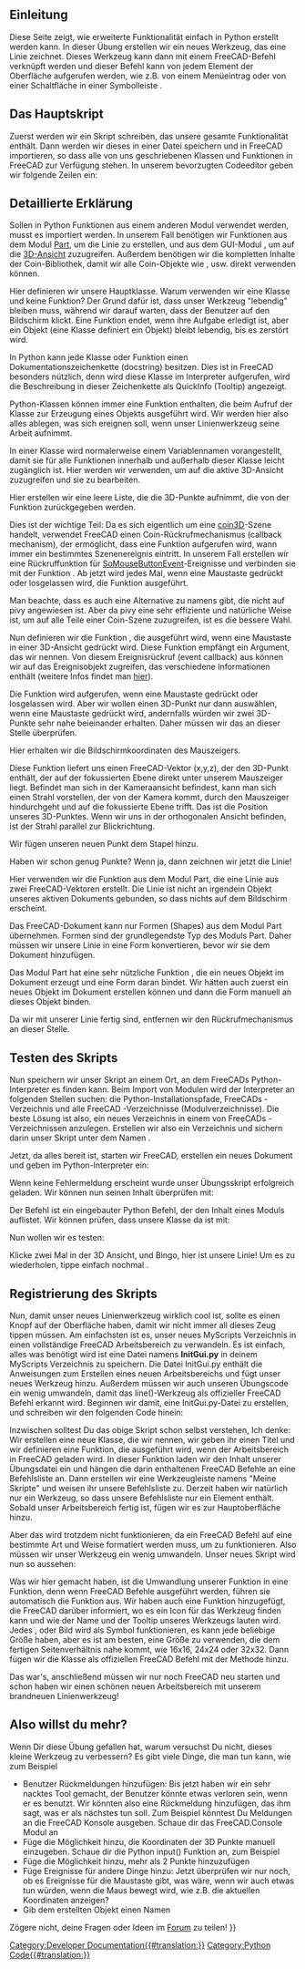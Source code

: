 <languages/>

{{TOCright}}

<span id="Introduction"></span>
==Einleitung==

Diese Seite zeigt, wie erweiterte Funktionalität einfach in Python erstellt werden kann. In dieser Übung erstellen wir ein neues Werkzeug, das eine Linie zeichnet. Dieses Werkzeug kann dann mit einem FreeCAD-Befehl verknüpft werden und dieser Befehl kann von jedem Element der Oberfläche aufgerufen werden, wie z.B. von einem Menüeintrag oder von einer Schaltfläche in einer Symbolleiste .

<span id="The_main_script"></span>
==Das Hauptskript==

Zuerst werden wir ein Skript schreiben, das unsere gesamte Funktionalität enthält. Dann werden wir dieses in einer Datei speichern und in FreeCAD importieren, so dass alle von uns geschriebenen Klassen und Funktionen in FreeCAD zur Verfügung stehen. In unserem bevorzugten Codeeditor geben wir folgende Zeilen ein:

{{Code|code=
import FreeCADGui, Part
from pivy.coin import *

class line:

    """This class will create a line after the user clicked 2 points on the screen"""

    def __init__(self):
        self.view = FreeCADGui.ActiveDocument.ActiveView
        self.stack = []
        self.callback = self.view.addEventCallbackPivy(SoMouseButtonEvent.getClassTypeId(), self.getpoint)

    def getpoint(self, event_cb):
        event = event_cb.getEvent()
        if event.getState() == SoMouseButtonEvent.DOWN:
            pos = event.getPosition()
            point = self.view.getPoint(pos[0], pos[1])
            self.stack.append(point)
            if len(self.stack) == 2:
                l = Part.LineSegment(self.stack[0], self.stack[1])
                shape = l.toShape()
                Part.show(shape)
                self.view.removeEventCallbackPivy(SoMouseButtonEvent.getClassTypeId(), self.callback)
}}
{{Top}}
<span id="Detailed_explanation"></span>
==Detaillierte Erklärung==

{{Code|code=
import Part, FreeCADGui
from pivy.coin import *
}}

Sollen in Python Funktionen aus einem anderen Modul verwendet werden, musst es importiert werden. In unserem Fall benötigen wir Funktionen aus dem Modul [[Part_Workbench/de|Part]], um die Linie zu erstellen, und aus dem GUI-Modul {{incode|FreeCADGui}}, um auf die [[3D_view/de|3D-Ansicht]] zuzugreifen. Außerdem benötigen wir die kompletten Inhalte der Coin-Bibliothek, damit wir alle Coin-Objekte wie {{incode|SoMouseButtonEvent}}, usw. direkt verwenden können.

{{Code|code=
class line:
}}

Hier definieren wir unsere Hauptklasse. Warum verwenden wir eine Klasse und keine Funktion? Der Grund dafür ist, dass unser Werkzeug "lebendig" bleiben muss, während wir darauf warten, dass der Benutzer auf den Bildschirm klickt. Eine Funktion endet, wenn ihre Aufgabe erledigt ist, aber ein Objekt (eine Klasse definiert ein Objekt) bleibt lebendig, bis es zerstört wird.

{{Code|code=
"""This class will create a line after the user clicked 2 points on the screen"""
}}

In Python kann jede Klasse oder Funktion einen Dokumentationszeichenkette (docstring) besitzen. Dies ist in FreeCAD besonders nützlich, denn wird diese Klasse im Interpreter aufgerufen, wird die Beschreibung in dieser Zeichenkette als QuickInfo (Tooltip) angezeigt.

{{Code|code=
def __init__(self):
}}

Python-Klassen können immer eine Funktion {{incode|__init__}} enthalten, die beim Aufruf der Klasse zur Erzeugung eines Objekts ausgeführt wird. Wir werden hier also alles ablegen, was sich ereignen soll, wenn unser Linienwerkzeug seine Arbeit aufnimmt.

{{Code|code=
self.view = FreeCADGui.ActiveDocument.ActiveView
}}

In einer Klasse wird normalerweise {{incode|self.}} einem Variablennamen vorangestellt, damit sie für alle Funktionen innerhalb und außerhalb dieser Klasse leicht zugänglich ist. Hier werden wir {{incode|self.view}} verwenden, um auf die aktive 3D-Ansicht zuzugreifen und sie zu bearbeiten.

{{Code|code=
self.stack = []
}}

Hier erstellen wir eine leere Liste, die die 3D-Punkte aufnimmt, die von der Funktion {{incode|getpoint()}} zurückgegeben werden.

{{Code|code=
self.callback = self.view.addEventCallbackPivy(SoMouseButtonEvent.getClassTypeId(), self.getpoint)
}}

Dies ist der wichtige Teil: Da es sich eigentlich um eine [http://www.coin3d.org/ coin3D]-Szene handelt, verwendet FreeCAD einen Coin-Rückrufmechanismus (callback mechanism), der ermöglicht, dass eine Funktion aufgerufen wird, wann immer ein bestimmtes Szenenereignis eintritt. In unserem Fall erstellen wir eine Rückruffunktion für [http://doc.coin3d.org/Coin/group__events.html SoMouseButtonEvent]-Ereignisse und verbinden sie mit der Funktion {{incode|getpoint()}}. Ab jetzt wird jedes Mal, wenn eine Maustaste gedrückt oder losgelassen wird, die Funktion {{incode|getpoint()}} ausgeführt.

Man beachte, dass es auch eine Alternative zu {{incode|addEventCallbackPivy()}} namens {{incode|addEventCallback()}} gibt, die nicht auf pivy angewiesen ist. Aber da pivy eine sehr effiziente und natürliche Weise ist, um auf alle Teile einer Coin-Szene zuzugreifen, ist es die bessere Wahl.
{{Top}}
{{Code|code=
def getpoint(self, event_cb):
}}

Nun definieren wir die Funktion {{incode|getpoint()}}, die ausgeführt wird, wenn eine Maustaste in einer 3D-Ansicht gedrückt wird. Diese Funktion empfängt ein Argument, das wir {{incode|event_cb}} nennen. Von diesem Ereignisrückruf (event callback) aus können wir auf das Ereignisobjekt zugreifen, das verschiedene Informationen enthält (weitere Infos findet man [[Code_snippets/de#Mausereignisse_in_der_3D-Ansicht_beobachten_mit_Python|hier]]).

{{Code|code=
if event.getState() == SoMouseButtonEvent.DOWN:
}}

Die {{incode|getpoint()}} Funktion wird aufgerufen, wenn eine Maustaste gedrückt oder losgelassen wird. Aber wir wollen einen 3D-Punkt nur dann auswählen, wenn eine Maustaste gedrückt wird, andernfalls würden wir zwei 3D-Punkte sehr nahe beieinander erhalten. Daher müssen wir das an dieser Stelle überprüfen.

{{Code|code=
pos = event.getPosition()
}}

Hier erhalten wir die Bildschirmkoordinaten des Mauszeigers.

{{Code|code=
point = self.view.getPoint(pos[0], pos[1])
}}

Diese Funktion liefert uns einen FreeCAD-Vektor (x,y,z), der den 3D-Punkt enthält, der auf der fokussierten Ebene direkt unter unserem Mauszeiger liegt. Befindet man sich in der Kameraansicht befindest, kann man sich einen Strahl vorstellen, der von der Kamera kommt, durch den Mauszeiger hindurchgeht und auf die fokussierte Ebene trifft. Das ist die Position unseres 3D-Punktes. Wenn wir uns in der orthogonalen Ansicht befinden, ist der Strahl parallel zur Blickrichtung.

{{Code|code=
self.stack.append(point)
}}

Wir fügen unseren neuen Punkt dem Stapel hinzu.

{{Code|code=
if len(self.stack) == 2:
}}

Haben wir schon genug Punkte? Wenn ja, dann zeichnen wir jetzt die Linie!

{{Code|code=
l = Part.LineSegment(self.stack[0], self.stack[1])
}}

Hier verwenden wir die Funktion {{incode|LineSegment()}} aus dem Modul Part, die eine Linie aus zwei FreeCAD-Vektoren erstellt. Die Linie ist nicht an irgendein Objekt unseres aktiven Dokuments gebunden, so dass nichts auf dem Bildschirm erscheint.

{{Code|code=
shape = l.toShape()
}}

Das FreeCAD-Dokument kann nur Formen (Shapes) aus dem Modul Part übernehmen. Formen sind der grundlegendste Typ des Moduls Part. Daher müssen wir unsere Linie in eine Form konvertieren, bevor wir sie dem Dokument hinzufügen.

{{Code|code=
Part.show(shape)
}}

Das Modul Part hat eine sehr nützliche Funktion {{incode|show()}}, die ein neues Objekt im Dokument erzeugt und eine Form daran bindet. Wir hätten auch zuerst ein neues Objekt im Dokument erstellen können und dann die Form manuell an dieses Objekt binden.

{{Code|code=
self.view.removeEventCallbackPivy(SoMouseButtonEvent.getClassTypeId(), self.callback)
}}

Da wir mit unserer Linie fertig sind, entfernen wir den Rückrufmechanismus an dieser Stelle.
{{Top}}
<span id="Testing_the_script"></span>
==Testen des Skripts==

Nun speichern wir unser Skript an einem Ort, an dem FreeCADs Python-Interpreter es finden kann. Beim Import von Modulen wird der Interpreter an folgenden Stellen suchen: die Python-Installationspfade, FreeCADs {{FileName|bin}}-Verzeichnis und alle FreeCAD {{FileName|Mod}}-Verzeichnisse (Modulverzeichnisse). Die beste Lösung ist also, ein neues Verzeichnis in einem von FreeCADs {{FileName|Mod}}-Verzeichnissen anzulegen. Erstellen wir also ein Verzeichnis {{FileName|MyScripts}} und sichern darin unser Skript unter dem Namen {{FileName|exercise.py}}.

Jetzt, da alles bereit ist, starten wir FreeCAD, erstellen ein neues Dokument und geben im Python-Interpreter ein:

{{Code|code=
import exercise
}}

Wenn keine Fehlermeldung erscheint wurde unser Übungsskript erfolgreich geladen. Wir können nun seinen Inhalt überprüfen mit:

{{Code|code=
dir(exercise)
}}

Der Befehl {{incode|dir()}} ist ein eingebauter Python Befehl, der den Inhalt eines Moduls auflistet. Wir können prüfen, dass unsere {{incode|line()}} Klasse da ist mit:

{{Code|code=
'line' in dir(exercise)
}}

Nun wollen wir es testen:

{{Code|code=
exercise.line()
}}

Klicke zwei Mal in der 3D Ansicht, und Bingo, hier ist unsere Linie! Um es zu wiederholen, tippe einfach nochmal {{incode|exercise.line()}}.
{{Top}}
<span id="Registering_the_script"></span>
==Registrierung des Skripts==

Nun, damit unser neues Linienwerkzeug wirklich cool ist, sollte es einen Knopf auf der Oberfläche haben, damit wir nicht immer all dieses Zeug tippen müssen. Am einfachsten ist es, unser neues MyScripts Verzeichnis in einen vollständige FreeCAD Arbeitsbereich zu verwandeln. Es ist einfach, alles was benötigt wird ist eine Datei namens '''InitGui.py''' in deinem MyScripts Verzeichnis zu speichern. Die Datei InitGui.py enthält die Anweisungen zum Erstellen eines neuen Arbeitsbereichs und fügt unser neues Werkzeug hinzu. Außerdem müssen wir auch unseren Übungscode ein wenig umwandeln, damit das line()-Werkzeug als offizieller FreeCAD Befehl erkannt wird. Beginnen wir damit, eine InitGui.py-Datei zu erstellen, und schreiben wir den folgenden Code hinein:

{{Code|code=
class MyWorkbench (Workbench):

    MenuText = "MyScripts"

    def Initialize(self):
        import exercise
        commandslist = ["line"]
        self.appendToolbar("My Scripts", commandslist)

Gui.addWorkbench(MyWorkbench())
}}

Inzwischen solltest Du das obige Skript schon selbst verstehen, Ich denke: Wir erstellen eine neue Klasse, die wir {{incode|MyWorkbench}} nennen, wir geben ihr einen Titel {{incode|MenuText}} und wir definieren eine {{incode|Initialize()}} Funktion, die ausgeführt wird, wenn der Arbeitsbereich in FreeCAD geladen wird. In dieser Funktion laden wir den Inhalt unserer Übungsdatei ein und hängen die darin enthaltenen FreeCAD Befehle an eine Befehlsliste an. Dann erstellen wir eine Werkzeugleiste namens "Meine Skripte" und weisen ihr unsere Befehlsliste zu. Derzeit haben wir natürlich nur ein Werkzeug, so dass unsere Befehlsliste nur ein Element enthält. Sobald unser Arbeitsbereich fertig ist, fügen wir es zur Hauptoberfläche hinzu.

Aber das wird trotzdem nicht funktionieren, da ein FreeCAD Befehl auf eine bestimmte Art und Weise formatiert werden muss, um zu funktionieren. Also müssen wir unser {{incode|line()}} Werkzeug ein wenig umwandeln. Unser neues {{FileName|exercise.py}} Skript wird nun so aussehen:

{{Code|code=
import FreeCADGui, Part
from pivy.coin import *

class line:

    """This class will create a line after the user clicked 2 points on the screen"""

    def Activated(self):
        self.view = FreeCADGui.ActiveDocument.ActiveView
        self.stack = []
        self.callback = self.view.addEventCallbackPivy(SoMouseButtonEvent.getClassTypeId(), self.getpoint)

    def getpoint(self, event_cb):
        event = event_cb.getEvent()
        if event.getState() == SoMouseButtonEvent.DOWN:
            pos = event.getPosition()
            point = self.view.getPoint(pos[0], pos[1])
            self.stack.append(point)
            if len(self.stack) == 2:
                l = Part.LineSegment(self.stack[0], self.stack[1])
                shape = l.toShape()
                Part.show(shape)
                self.view.removeEventCallbackPivy(SoMouseButtonEvent.getClassTypeId(), self.callback)

    def GetResources(self):
        return {'Pixmap': 'path_to_an_icon/line_icon.png', 'MenuText': 'Line', 'ToolTip': 'Creates a line by clicking 2 points on the screen'}

FreeCADGui.addCommand('line', line())
}}

Was wir hier gemacht haben, ist die Umwandlung unserer {{incode|__init__()}}  Funktion in eine {{incode|Activated()}} Funktion, denn wenn FreeCAD Befehle ausgeführt werden, führen sie automatisch die {{incode|Activated()}} Funktion aus. Wir haben auch eine {{incode|GetResources()}} Funktion hinzugefügt, die FreeCAD darüber informiert, wo es ein Icon für das Werkzeug finden kann und wie der Name und der Tooltip unseres Werkzeugs lauten wird. Jedes {{FileName|jpg}}, {{FileName|png}} oder {{FileName|svg}} Bild wird als Symbol funktionieren, es kann jede beliebige Größe haben, aber es ist am besten, eine Größe zu verwenden, die dem fertigen Seitenverhältnis nahe kommt, wie 16x16, 24x24 oder 32x32.
Dann fügen wir die {{incode|line()}} Klasse als offiziellen FreeCAD Befehl mit der {{incode|addCommand()}} Methode hinzu.

Das war's, anschließend müssen wir nur noch FreeCAD neu starten und schon haben wir einen schönen neuen Arbeitsbereich mit unserem brandneuen Linienwerkzeug!
{{Top}}
<span id="So_you_want_more?"></span>
==Also willst du mehr? ==

Wenn Dir diese Übung gefallen hat, warum versuchst Du nicht, dieses kleine Werkzeug zu verbessern? Es gibt viele Dinge, die man tun kann, wie zum Beispiel
* Benutzer Rückmeldungen hinzufügen: Bis jetzt haben wir ein sehr nacktes Tool gemacht, der Benutzer könnte etwas verloren sein, wenn er es benutzt. Wir könnten also eine Rückmeldung hinzufügen, das ihm sagt, was er als nächstes tun soll. Zum Beispiel könntest Du Meldungen an die FreeCAD Konsole ausgeben. Schaue dir das FreeCAD.Console Modul an
* Füge die Möglichkeit hinzu, die Koordinaten der 3D Punkte manuell einzugeben. Schaue dir die Python input() Funktion an, zum Beispiel
* Füge die Möglichkeit hinzu, mehr als 2 Punkte hinzuzufügen
* Füge Ereignisse für andere Dinge hinzu: Jetzt überprüfen wir nur noch, ob es Ereignisse für die Maustaste gibt, was wäre, wenn wir auch etwas tun würden, wenn die Maus bewegt wird, wie z.B. die aktuellen Koordinaten anzeigen?
* Gib dem erstellten Objekt einen Namen

Zögere nicht, deine Fragen oder Ideen im [http://forum.freecadweb.org/ Forum] zu teilen!
{{Top}}
{{Powerdocnavi{{#translation:}}}}
[[Category:Developer Documentation{{#translation:}}]]
[[Category:Python Code{{#translation:}}]]
{{clear}}